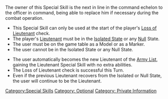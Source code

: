 {{n5-section-special-skills}}


The owner of this Special Skill is the next in line in the command echelon to the officer in command, being able to replace him if necessary during the combat operation.

{{css_skillbox |black| CHAIN OF COMMAND | AUTOMATIC SKILL }}
{{skill-label | Optional, Private Information. }}

{{requirements}}
* This Special Skill can only be used at the start of the player's [[Loss of Lieutenant]] check.
* The player's [[Lieutenant]] must be in the [[Isolated State]] or any [[Null]] State.
* The user must be on the game table as a Model or as a Marker.
* The user cannot be in the Isolated State or any Null State.
{{effects}}
* The user automatically becomes the new Lieutenant of the [[Army List]], gaining the Lieutenant Special Skill with no extra abilities.
* The Loss of Lieutenant check is successful this Turn.
* Even if the previous Lieutenant recovers from the Isolated or Null State, the user will continue to be the Lieutenant.
{{css_skillbox-end}}





[[Category:Special Skills]]

<!-- Label and Trait categories. -->
[[Category: Optional ]]
[[Category: Private Information ]]